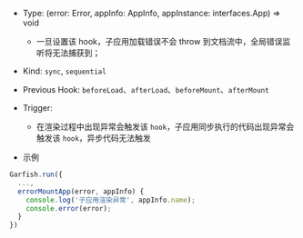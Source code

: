 


- Type: <Highlight> (error: Error, appInfo: AppInfo, appInstance: interfaces.App) => void </Highlight>
  - 一旦设置该 hook，子应用加载错误不会 throw 到文档流中，全局错误监听将无法捕获到；
- Kind: `sync`, `sequential`
- Previous Hook: `beforeLoad`、`afterLoad`、`beforeMount`、`afterMount`
- Trigger:

  - 在渲染过程中出现异常会触发该 `hook`，子应用同步执行的代码出现异常会触发该 `hook`，异步代码无法触发

- 示例

```ts
Garfish.run({
  ...,
  errorMountApp(error, appInfo) {
    console.log('子应用渲染异常', appInfo.name);
    console.error(error);
  }
})
```
